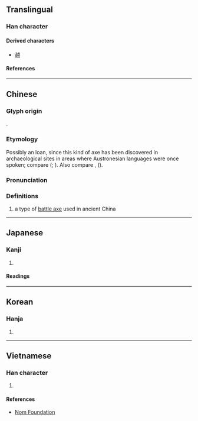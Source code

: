 {{character info/new}}
==Translingual==

===Han character===
{{Han char|rn=62|rad=戈|as=01|sn=5|four=53700|canj=IV}}

====Derived characters====
* [[越]]

====References====
{{Han ref|kx=0411.020|dkj=11531|dj=0752.060|hdz=21397.060|uh=6209}}

----

==Chinese==
{{zh-forms}}

===Glyph origin===
{{Han etym}}
{{liushu|p}}.

===Etymology===
Possibly an {{der|zh|map}} loan, since this kind of axe has been discovered in archaeological sites in areas where Austronesian languages were once spoken; compare {{cog|poz-pro|*wasay||axe}} ({{zh-ref|Mahdi, 1994}}; {{zh-ref|Schuessler, 2007}}). Also compare {{cog|mkh-pro|*wac||knife; sword}}, {{cog|omx|rwas||weapon}} ({{zh-ref|Schuessler, 2007}}).

===Pronunciation===
{{zh-pron
|m=yuè
|c=jyut6
|mc=y
|oc=y
|ma=
|cat=n
}}

===Definitions===
{{zh-hanzi}}

# {{lb|zh|historical}} a type of [[battle axe]] used in ancient China

----

==Japanese==

===Kanji===
{{ja-kanji|grade=|rs=戈01}}

# {{rfdef|ja|sort=戈01}}

====Readings====
{{ja-readings
|on=えつ
|kun=まさかり
}}

----

==Korean==

===Hanja===
{{ko-hanja|도끼|월}}

# {{rfdef|ko|sort=戈01}}

----

==Vietnamese==

===Han character===
{{vi-readings|rs=戈01|reading=việt}}

# {{rfdef|vi|sort=戈01}}

====References====
* [http://nomfoundation.org/common/nom_details.php?codepoint=6209 Nom Foundation]

{{cln|vi|Han tu}}